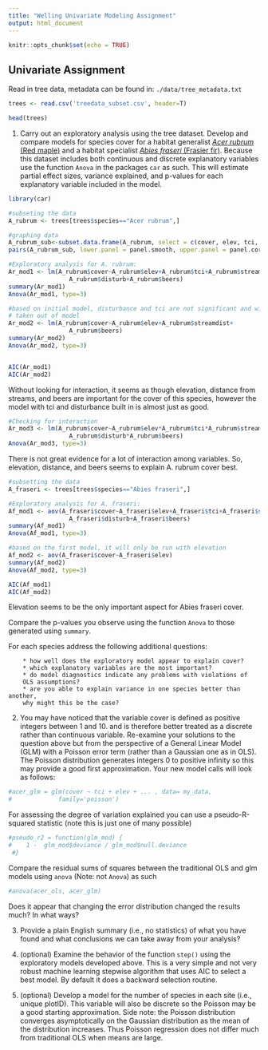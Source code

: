 ```yaml
---
title: "Welling Univariate Modeling Assignment"
output: html_document
---
```


```r
knitr::opts_chunk$set(echo = TRUE)
```

## Univariate Assignment

Read in tree data, metadata can be found in: `./data/tree_metadata.txt`

```r
trees <- read.csv('treedata_subset.csv', header=T)

head(trees)
```

1. Carry out an exploratory analysis using the tree dataset. 
Develop and compare models for species cover for a habitat generalist
[_*Acer rubrum*_ (Red maple)](http://www.durhamtownship.com/blog-archives/pix/November1407.jpg) 
and a habitat specialist [_*Abies fraseri*_ (Frasier fir)](https://upload.wikimedia.org/wikipedia/commons/d/d0/Abies_fraseri_Mitchell.jpg). 
Because this dataset includes both continuous and discrete explanatory
variables use the function `Anova` in the packages `car` as such.
This will estimate partial effect sizes, variance explained, and p-values for 
each explanatory variable included in the model.

```r
library(car)

#subseting the data 
A_rubrum <- trees[trees$species=="Acer rubrum",]

#graphing data
A_rubrum_sub<-subset.data.frame(A_rubrum, select = c(cover, elev, tci, streamdist, beers))
pairs(A_rubrum_sub, lower.panel = panel.smooth, upper.panel = panel.cor)
```

```r
#Exploratory analysis for A. rubrum:
Ar_mod1 <- lm(A_rubrum$cover~A_rubrum$elev+A_rubrum$tci+A_rubrum$streamdist+
                 A_rubrum$disturb+A_rubrum$beers)
summary(Ar_mod1)
Anova(Ar_mod1, type=3)

#based on initial model, disturbance and tci are not significant and will be 
# taken out of model
Ar_mod2 <- lm(A_rubrum$cover~A_rubrum$elev+A_rubrum$streamdist+
                 A_rubrum$beers)
summary(Ar_mod2)
Anova(Ar_mod2, type=3)


AIC(Ar_mod1)
AIC(Ar_mod2)
```
Without looking for interaction, it seems as though elevation, distance from streams, and beers
are important for the cover of this species, however the model with tci and disturbance built in is almost just as good.

```r
#Checking for interaction
Ar_mod3 <- lm(A_rubrum$cover~A_rubrum$elev*A_rubrum$tci*A_rubrum$streamdist*
                 A_rubrum$disturb*A_rubrum$beers)
Anova(Ar_mod3, type=3)
```
There is not great evidence for a lot of interaction among variables. So, elevation, distance, and beers seems to explain A. rubrum cover best. 

```r
#subsetting the data
A_fraseri <- trees[trees$species=="Abies fraseri",]

#Exploratory analysis for A. fraseri:
Af_mod1 <- aov(A_fraseri$cover~A_fraseri$elev+A_fraseri$tci+A_fraseri$streamdist+
                 A_fraseri$disturb+A_fraseri$beers)
summary(Af_mod1)
Anova(Af_mod1, type=3)

#based on the first model, it will only be run with elevation
Af_mod2 <- aov(A_fraseri$cover~A_fraseri$elev)
summary(Af_mod2)
Anova(Af_mod2, type=3)

AIC(Af_mod1)
AIC(Af_mod2)

```
Elevation seems to be the only important aspect for Abies fraseri cover.


 

Compare the p-values you observe using the function `Anova` to those generated
 using `summary`. 

For each species address the following additional questions:

        * how well does the exploratory model appear to explain cover?
        * which explanatory variables are the most important?
        * do model diagnostics indicate any problems with violations of
        OLS assumptions?
        * are you able to explain variance in one species better than another, 
        why might this be the case?

2. You may have noticed that the variable cover is defined as 
positive integers between 1 and 10. and is therefore better treated
as a discrete rather than continuous variable. 
Re-examine your solutions to the question above but from the
perspective of a General Linear Model (GLM) with a Poisson error term
(rather than a Gaussian one as in OLS). 
The Poisson distribution generates integers 0 to positive infinity so this may provide a good first approximation. 
Your new model calls will look as follows:

```r
#acer_glm = glm(cover ~ tci + elev + ... , data= my_data, 
#             family='poisson')
```

For assessing the degree of variation explained you can use a 
pseudo-R-squared statistic (note this is just one of many possible)

```r
#pseudo_r2 = function(glm_mod) {
#    1 -  glm_mod$deviance / glm_mod$null.deviance
 #}
```

Compare the residual sums of squares between the traditional OLS 
 and glm models using `anova` (Note: not `Anova`) as such

```r
#anova(acer_ols, acer_glm)
```

Does it appear that changing the error distribution changed the
results much? In what ways? 

3. Provide a plain English summary (i.e., no statistics) of what you have
found and what conclusions we can take away from your analysis?

4. (optional) Examine the behavior of the function `step()` using the 
exploratory models developed above. This is a very simple and not very
robust machine learning stepwise algorithm that uses AIC to select a 
best model. By default it does a backward selection routine. 

5. (optional) Develop a model for the number of species in each site 
(i.e., unique plotID). This variable will also be discrete so the Poisson
may be a good starting approximation. Side note: the Poisson
distribution converges asymptotically on the Gaussian distribution as the 
mean of the distribution increases. Thus Poisson regression does not differ
much from traditional OLS when means are large. 